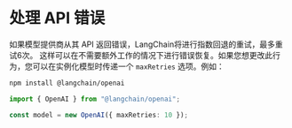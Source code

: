 # 处理 API 错误

如果模型提供商从其 API 返回错误，LangChain将进行指数回退的重试，最多重试6次。
这样可以在不需要额外工作的情况下进行错误恢复。如果您想更改此行为，您可以在实例化模型时传递一个 `maxRetries` 选项。例如：


<IntegrationInstallTooltip></IntegrationInstallTooltip>

```bash npm2yarn
npm install @langchain/openai
```

```typescript
import { OpenAI } from "@langchain/openai";

const model = new OpenAI({ maxRetries: 10 });
```
